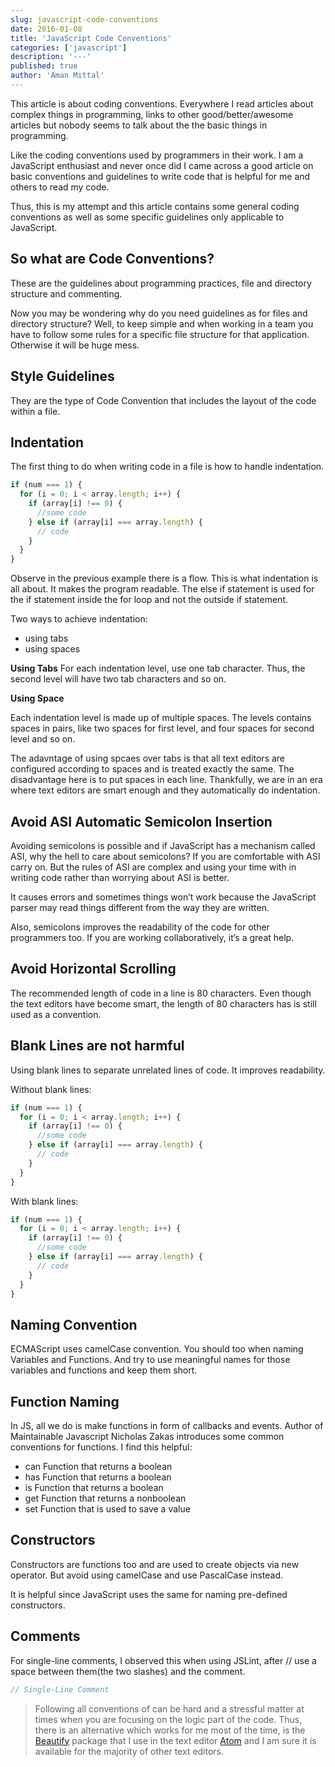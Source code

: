 ```yaml
---
slug: javascript-code-conventions
date: 2016-01-08
title: 'JavaScript Code Conventions'
categories: ['javascript']
description: '---'
published: true
author: 'Aman Mittal'
---
```


This article is about coding conventions. Everywhere I read articles about complex things in programming, links to other good/better/awesome articles but nobody seems to talk about the the basic things in programming.

Like the coding conventions used by programmers in their work. I am a JavaScript enthusiast and never once did I came across a good article on basic conventions and guidelines to write code that is helpful for me and others to read my code.

Thus, this is my attempt and this article contains some general coding conventions as well as some specific guidelines only applicable to JavaScript.

## So what are Code Conventions?

These are the guidelines about programming practices, file and directory structure and commenting.

Now you may be wondering why do you need guidelines as for files and directory structure? Well, to keep simple and when working in a team you have to follow some rules for a specific file structure for that application. Otherwise it will be huge mess.

## Style Guidelines

They are the type of Code Convention that includes the layout of the code within a file.

## Indentation

The first thing to do when writing code in a file is how to handle indentation.

```js
if (num === 1) {
  for (i = 0; i < array.length; i++) {
    if (array[i] !== 0) {
      //some code
    } else if (array[i] === array.length) {
      // code
    }
  }
}
```

Observe in the previous example there is a flow. This is what indentation is all about. It makes the program readable. The else if statement is used for the if statement inside the for loop and not the outside if statement.

Two ways to achieve indentation:

- using tabs
- using spaces

**Using Tabs**
For each indentation level, use one tab character. Thus, the second level will have two tab characters and so on.

**Using Space**

Each indentation level is made up of multiple spaces. The levels contains spaces in pairs, like two spaces for first level, and four spaces for second level and so on.

The adavntage of using spcaes over tabs is that all text editors are configured according to spaces and is treated exactly the same. The disadvantage here is to put spaces in each line. Thankfully, we are in an era where text editors are smart enough and they automatically do indentation.

## Avoid ASI Automatic Semicolon Insertion

Avoiding semicolons is possible and if JavaScript has a mechanism called ASI, why the hell to care about semicolons? If you are comfortable with ASI carry on. But the rules of ASI are complex and using your time with in writing code rather than worrying about ASI is better.

It causes errors and sometimes things won’t work because the JavaScript parser may read things different from the way they are written.

Also, semicolons improves the readability of the code for other programmers too. If you are working collaboratively, it’s a great help.

## Avoid Horizontal Scrolling

The recommended length of code in a line is 80 characters. Even though the text editors have become smart, the length of 80 characters has is still used as a convention.

## Blank Lines are not harmful

Using blank lines to separate unrelated lines of code. It improves readability.

Without blank lines:

```js
if (num === 1) {
  for (i = 0; i < array.length; i++) {
    if (array[i] !== 0) {
      //some code
    } else if (array[i] === array.length) {
      // code
    }
  }
}
```

With blank lines:

```js
if (num === 1) {
  for (i = 0; i < array.length; i++) {
    if (array[i] !== 0) {
      //some code
    } else if (array[i] === array.length) {
      // code
    }
  }
}
```

## Naming Convention

ECMAScript uses camelCase convention. You should too when naming Variables and Functions. And try to use meaningful names for those variables and functions and keep them short.

## Function Naming

In JS, all we do is make functions in form of callbacks and events. Author of Maintainable Javascript Nicholas Zakas introduces some common conventions for functions. I find this helpful:

- can Function that returns a boolean
- has Function that returns a boolean
- is Function that returns a boolean
- get Function that returns a nonboolean
- set Function that is used to save a value

## Constructors

Constructors are functions too and are used to create objects via new operator. But avoid using camelCase and use PascalCase instead.

It is helpful since JavaScript uses the same for naming pre-defined constructors.

## Comments

For single-line comments, I observed this when using JSLint, after // use a space between them(the two slashes) and the comment.

```js
// Single-Line Comment
```

> Following all conventions of can be hard and a stressful matter at times when you are focusing on the logic part of the code. Thus, there is an alternative which works for me most of the time, is the [Beautify](https://atom.io/packages/atom-beautify) package that I use in the text editor [Atom](http://www.atom.io/) and I am sure it is available for the majority of other text editors.
